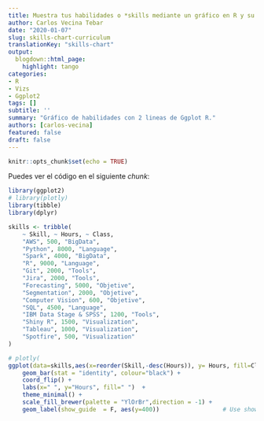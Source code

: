```yaml
---
title: Muestra tus habilidades o *skills mediante un gráfico en R y su paquete Ggplot
author: Carlos Vecina Tebar
date: "2020-01-07"
slug: skills-chart-curriculum
translationKey: "skills-chart"
output:
  blogdown::html_page:
    highlight: tango
categories:
- R
- Vizs
- Ggplot2
tags: []
subtitle: ''
summary: "Gráfico de habilidades con 2 lineas de Ggplot R."
authors: [carlos-vecina]
featured: false
draft: false
---
```


```r
knitr::opts_chunk$set(echo = TRUE)
```

Puedes ver el código en el siguiente *chunk*:

```r
library(ggplot2)
# library(plotly)
library(tibble)
library(dplyr)

skills <- tribble(
    ~ Skill, ~ Hours, ~ Class,
    "AWS", 500, "BigData",
    "Python", 8000, "Language",
    "Spark", 4000, "BigData",
    "R", 9000, "Language",
    "Git", 2000, "Tools",
    "Jira", 2000, "Tools",
    "Forecasting", 5000, "Objetive",
    "Segmentation", 2000, "Objetive",
    "Computer Vision", 600, "Objetive",
    "SQL", 4500, "Language",
    "IBM Data Stage & SPSS", 1200, "Tools",
    "Shiny R", 1500, "Visualization",
    "Tableau", 1000, "Visualization",
    "Spotfire", 500, "Visualization"
) 
```


```r
# plotly(
ggplot(data=skills,aes(x=reorder(Skill,-desc(Hours)), y= Hours, fill=Class, label=paste0(Hours," h"))) + 
    geom_bar(stat = "identity", colour="black") +
    coord_flip() +
    labs(x=" ", y="Hours", fill=" ")  +
    theme_minimal() +
    scale_fill_brewer(palette = "YlOrBr",direction = -1) +
    geom_label(show_guide  = F, aes(y=400))                  # Use show_guide despite the warning

```


